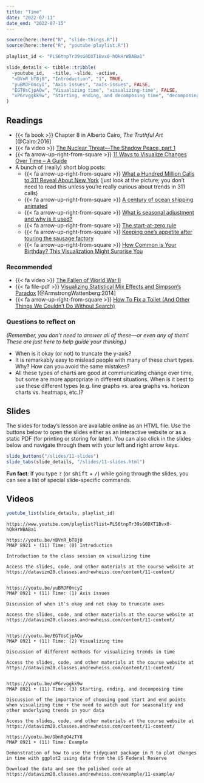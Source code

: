 ```yaml
---
title: "Time"
date: "2022-07-11"
date_end: "2022-07-15"
---
```


```r
source(here::here("R", "slide-things.R"))
source(here::here("R", "youtube-playlist.R"))

playlist_id <- "PLS6tnpTr39sG0DXT1Bvx0-hQkHrWBABa1"

slide_details <- tibble::tribble(
  ~youtube_id,   ~title, ~slide, ~active,
  "nBVnR_bT8j0", "Introduction", "1", TRUE,
  "yuBMJF0ncyI", "Axis issues", "axis-issues", FALSE,
  "EGTUsCjpAQw", "Visualizing time", "visualizing-time", FALSE,
  "xP6rvggkk9w", "Starting, ending, and decomposing time", "decomposing", FALSE
)
```

## Readings

- {{< fa book >}} Chapter 8 in Alberto Cairo, *The Truthful Art* [@Cairo:2016]
- {{< fa video >}} [The Nuclear Threat—The Shadow Peace, part 1](http://www.fallen.io/shadow-peace/1/)
- {{< fa arrow-up-right-from-square >}} [11 Ways to Visualize Changes Over Time – A Guide](https://flowingdata.com/2010/01/07/11-ways-to-visualize-changes-over-time-a-guide/)
- A bunch of (really) short blog posts:
    - {{< fa arrow-up-right-from-square >}} [What a Hundred Million Calls to 311 Reveal About New York](https://www.wired.com/2010/11/ff_311_new_york/) (just look at the picture; you don't need to read this unless you're really curious about trends in 311 calls)
    - {{< fa arrow-up-right-from-square >}} [A century of ocean shipping animated](https://flowingdata.com/2012/04/12/a-century-of-ocean-shipping-animated/)
    - {{< fa arrow-up-right-from-square >}} [What is seasonal adjustment and why is it used?](http://junkcharts.typepad.com/junk_charts/2010/11/what-is-seasonal-adjustment-and-why-is-it-used.html)
    - {{< fa arrow-up-right-from-square >}} [The start-at-zero rule](http://junkcharts.typepad.com/junk_charts/2005/09/the_startatzero.html)
    - {{< fa arrow-up-right-from-square >}} [Keeping one's appetite after touring the sausage factory](http://junkcharts.typepad.com/numbersruleyourworld/2011/02/keeping-ones-appetite-after-touring-the-sausage-factory.html)
    - {{< fa arrow-up-right-from-square >}} [How Common is Your Birthday? This Visualization Might Surprise You](http://thedailyviz.com/2016/09/17/how-common-is-your-birthday-dailyviz/)


### Recommended

- {{< fa video >}} [The Fallen of World War II](http://www.fallen.io/ww2/)
- {{< fa file-pdf >}} [Visualizing Statistical Mix Effects and Simpson's Paradox](https://static.googleusercontent.com/media/research.google.com/en//pubs/archive/42901.pdf) [@ArmstrongWattenberg:2014]
- {{< fa arrow-up-right-from-square >}} [How To Fix a Toilet (And Other Things We Couldn't Do Without Search)](http://how-to-fix-a-toilet.com/)


### Questions to reflect on

*(Remember, you don't need to answer all of these—or even any of them! These are just here to help guide your thinking.)*

- When is it okay (or not) to truncate the y-axis?
- It is remarkably easy to mislead people with many of these chart types. Why? How can you avoid the same mistakes?
- All these types of charts are good at communicating change over time, but some are more appropriate in different situations. When is it best to use these different types (e.g. line graphs vs. area graphs vs. horizon charts vs. heatmaps, etc.)?


## Slides

The slides for today's lesson are available online as an HTML file. Use the buttons below to open the slides either as an interactive website or as a static PDF (for printing or storing for later). You can also click in the slides below and navigate through them with your left and right arrow keys.

```r
slide_buttons("/slides/11-slides")
slide_tabs(slide_details, "/slides/11-slides.html")
```

:::{.callout-tip}
**Fun fact**: If you type <kbd>?</kbd> (or <kbd>shift</kbd> + <kbd>/</kbd>) while going through the slides, you can see a list of special slide-specific commands.
:::


## Videos

```r
youtube_list(slide_details, playlist_id)
```


```cat
https://www.youtube.com/playlist?list=PLS6tnpTr39sG0DXT1Bvx0-hQkHrWBABa1

https://youtu.be/nBVnR_bT8j0
PMAP 8921 • (11) Time: (0) Introduction

Introduction to the class session on visualizing time

Access the slides, code, and other materials at the course website at https://datavizm20.classes.andrewheiss.com/content/11-content/


https://youtu.be/yuBMJF0ncyI
PMAP 8921 • (11) Time: (1) Axis issues

Discussion of when it's okay and not okay to truncate axes

Access the slides, code, and other materials at the course website at https://datavizm20.classes.andrewheiss.com/content/11-content/


https://youtu.be/EGTUsCjpAQw
PMAP 8921 • (11) Time: (2) Visualizing time

Discussion of different methods for visualizing trends in time

Access the slides, code, and other materials at the course website at https://datavizm20.classes.andrewheiss.com/content/11-content/
  
  
https://youtu.be/xP6rvggkk9w
PMAP 8921 • (11) Time: (3) Starting, ending, and decomposing time

Discussion of the importance of choosing good start and end points when visualizing time + the need to watch out for seasonality and other underlying trends in your data

Access the slides, code, and other materials at the course website at https://datavizm20.classes.andrewheiss.com/content/11-content/

https://youtu.be/ObnRqO4zTY8
PMAP 8921 • (11) Time: Example

Demonstration of how to use the tidyquant package in R to plot changes in time with ggplot2 using data from the US Federal Reserve

Download the data and see the polished code at https://datavizm20.classes.andrewheiss.com/example/11-example/
```
